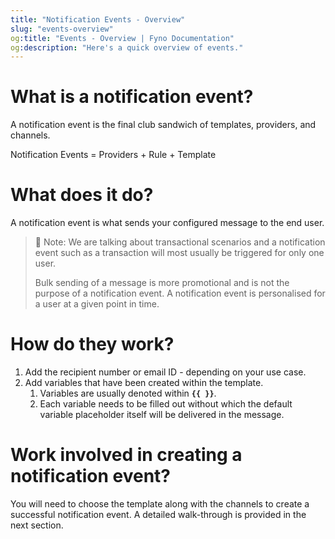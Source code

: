 ```yaml
---
title: "Notification Events - Overview"
slug: "events-overview"
og:title: "Events - Overview | Fyno Documentation"
og:description: "Here's a quick overview of events."
---
```


# What is a notification event?

A notification event is the final club sandwich of templates, providers, and channels.

Notification Events = Providers + Rule + Template

# What does it do?

A notification event is what sends your configured message to the end user.

> 📘 Note: We are talking about transactional scenarios and a notification event such as a transaction will most usually be triggered for only one user.
>
> Bulk sending of a message is more promotional and is not the purpose of a notification event. A notification event is personalised for a user at a given point in time.

# How do they work?

1. Add the recipient number or email ID - depending on your use case.
2. Add variables that have been created within the template.
    1. Variables are usually denoted within **`{{ }}`**.
    2. Each variable needs to be filled out without which the default variable placeholder itself will be delivered in the message.

# Work involved in creating a notification event?

You will need to choose the template along with the channels to create a successful notification event. A detailed walk-through is provided in the next section.
